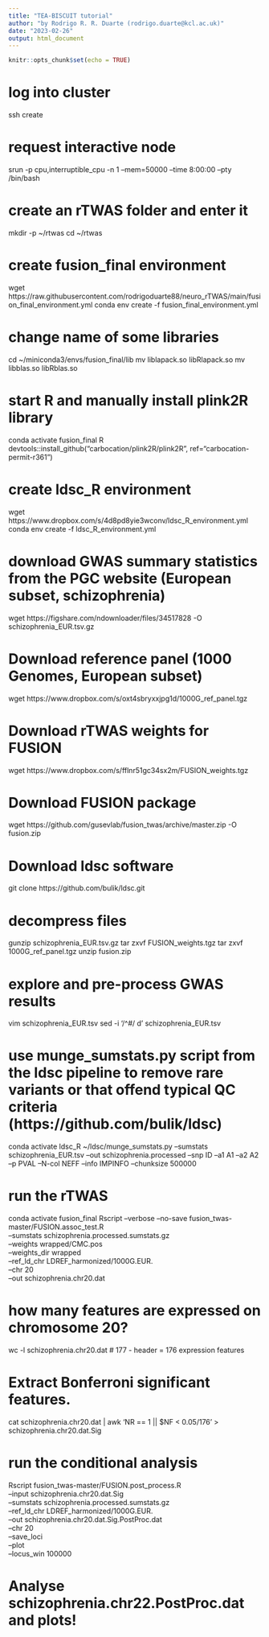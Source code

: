 ```yaml
---
title: "TEA-BISCUIT tutorial"
author: "by Rodrigo R. R. Duarte (rodrigo.duarte@kcl.ac.uk)"
date: "2023-02-26"
output: html_document
---
```


```r
knitr::opts_chunk$set(echo = TRUE)
```

# log into cluster
ssh create

# request interactive node
srun -p cpu,interruptible_cpu -n 1 --mem=50000 --time 8:00:00  --pty /bin/bash

# create an rTWAS folder and enter it 
mkdir -p ~/rtwas 
cd ~/rtwas

# create fusion_final environment
wget https://raw.githubusercontent.com/rodrigoduarte88/neuro_rTWAS/main/fusion_final_environment.yml
conda env create -f fusion_final_environment.yml

# change name of some libraries
cd ~/miniconda3/envs/fusion_final/lib
mv liblapack.so libRlapack.so
mv libblas.so libRblas.so

# start R and manually install plink2R library
conda activate fusion_final
R
devtools::install_github("carbocation/plink2R/plink2R", ref="carbocation-permit-r361")

# create ldsc_R environment
wget https://www.dropbox.com/s/4d8pd8yie3wconv/ldsc_R_environment.yml
conda env create -f ldsc_R_environment.yml

# download GWAS summary statistics from the PGC website (European subset, schizophrenia)
wget https://figshare.com/ndownloader/files/34517828 -O schizophrenia_EUR.tsv.gz

# Download reference panel (1000 Genomes, European subset)
wget https://www.dropbox.com/s/oxt4sbryxxjpg1d/1000G_ref_panel.tgz

# Download rTWAS weights for FUSION
wget https://www.dropbox.com/s/fflnr51gc34sx2m/FUSION_weights.tgz

# Download FUSION package
wget https://github.com/gusevlab/fusion_twas/archive/master.zip -O fusion.zip

# Download ldsc software
git clone https://github.com/bulik/ldsc.git

# decompress files 
gunzip schizophrenia_EUR.tsv.gz
tar zxvf FUSION_weights.tgz
tar zxvf 1000G_ref_panel.tgz
unzip fusion.zip

# explore and pre-process GWAS results
vim schizophrenia_EUR.tsv
sed -i '/^#/ d' schizophrenia_EUR.tsv

# use munge_sumstats.py script from the ldsc pipeline to remove rare variants or that offend typical QC criteria (https://github.com/bulik/ldsc)
conda activate ldsc_R
~/ldsc/munge_sumstats.py --sumstats schizophrenia_EUR.tsv --out schizophrenia.processed --snp ID --a1 A1 --a2 A2 --p PVAL --N-col NEFF --info IMPINFO --chunksize 500000

# run the rTWAS
conda activate fusion_final
Rscript --verbose --no-save fusion_twas-master/FUSION.assoc_test.R \
--sumstats schizophrenia.processed.sumstats.gz \
--weights wrapped/CMC.pos \
--weights_dir wrapped \
--ref_ld_chr LDREF_harmonized/1000G.EUR. \
--chr 20 \
--out schizophrenia.chr20.dat

# how many features are expressed on chromosome 20?
wc -l schizophrenia.chr20.dat # 177 - header = 176 expression features

# Extract Bonferroni significant features. 
cat schizophrenia.chr20.dat | awk 'NR == 1 || $NF < 0.05/176' > schizophrenia.chr20.dat.Sig

# run the conditional analysis
Rscript fusion_twas-master/FUSION.post_process.R \
--input schizophrenia.chr20.dat.Sig \
--sumstats  schizophrenia.processed.sumstats.gz \
--ref_ld_chr LDREF_harmonized/1000G.EUR. \
--out schizophrenia.chr20.dat.Sig.PostProc.dat \
--chr 20 \
--save_loci \
--plot \
--locus_win 100000 

# Analyse schizophrenia.chr22.PostProc.dat and plots!


